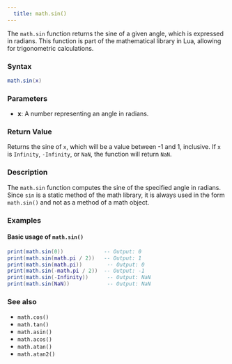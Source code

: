 ```yaml
---
  title: math.sin() 
---
```


The `math.sin` function returns the sine of a given angle, which is expressed in radians. This function is part of the mathematical library in Lua, allowing for trigonometric calculations.

### Syntax  

```lua
math.sin(x)
```

### Parameters  

- **x**: A number representing an angle in radians.

### Return Value  

Returns the sine of `x`, which will be a value between -1 and 1, inclusive. If `x` is `Infinity`, `-Infinity`, or `NaN`, the function will return `NaN`.

### Description  

The `math.sin` function computes the sine of the specified angle in radians. Since `sin` is a static method of the math library, it is always used in the form `math.sin()` and not as a method of a math object.

### Examples  

#### Basic usage of `math.sin()`

```lua
print(math.sin(0))             -- Output: 0
print(math.sin(math.pi / 2))   -- Output: 1
print(math.sin(math.pi))        -- Output: 0
print(math.sin(-math.pi / 2))  -- Output: -1
print(math.sin(-Infinity))      -- Output: NaN
print(math.sin(NaN))            -- Output: NaN
```

### See also  

- `math.cos()`  
- `math.tan()`  
- `math.asin()`  
- `math.acos()`  
- `math.atan()`  
- `math.atan2()`  
